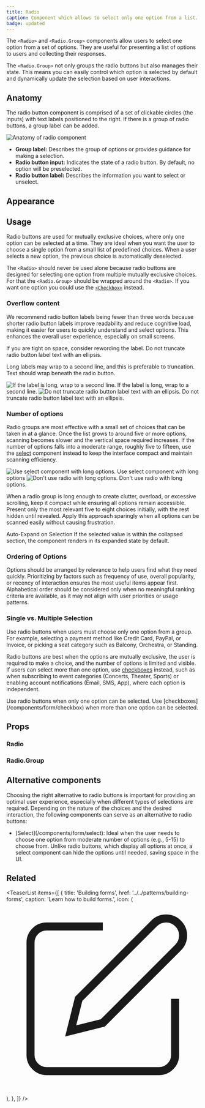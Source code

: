```yaml
---
title: Radio
caption: Component which allows to select only one option from a list.
badge: updated
---
```


The `<Radio>` and `<Radio.Group>` components allow users to select one option from a set of options. They are useful for presenting a list of options to users and collecting their responses.

The `<Radio.Group>` not only groups the radio buttons but also manages their state. This means you can easily control which option is selected by default and dynamically update the selection based on user interactions.

## Anatomy

The radio button component is comprised of a set of clickable circles (the inputs) with text labels positioned to the right. If there is a group of radio buttons, a group label can be added.

<Image
  src="/radio/radio-anatomy.jpg"
  alt="Anatomy of radio component"
  width={550}
  height={400}
  className="mx-auto block"
/>

- **Group label:** Describes the group of options or provides guidance for making a selection.
- **Radio button input:** Indicates the state of a radio button. By default, no option will be preselected.
- **Radio button label:** Describes the information you want to select or unselect.

## Appearance

<AppearanceDemo component={title} />

<AppearanceTable component={title} />

## Usage

Radio buttons are used for mutually exclusive choices, where only one option can be selected at a time. They are ideal when you want the user to choose a single option from a small list of predefined choices. When a user selects a new option, the previous choice is automatically deselected.

The `<Radio>` should never be used alone because radio buttons are designed for selecting one option from multiple mutually exclusive choices. For that the `<Radio.Group>` should be wrapped around the `<Radio>`. If you want one option you could use the [`<Checkbox>`](/components/checkbox/) instead.

### Overflow content

We recommend radio button labels being fewer than three words because shorter radio button labels improve readability and reduce cognitive load, making it easier for users to quickly understand and select options. This enhances the overall user experience, especially on small screens.

If you are tight on space, consider rewording the label. Do not truncate radio button label text with an ellipsis.

Long labels may wrap to a second line, and this is preferable to truncation.
Text should wrap beneath the radio button.

<GuidelineTiles>
  <Do>
    <Do.Figure>
      <Image
        width={400}
        height={400}
        unoptimized
        src="/radio/dosAndDonts_multiple_lines.jpg"
        alt="If the label is long, wrap to a second line."
      />
    </Do.Figure>
    <Do.Description>
      If the label is long, wrap to a second line.
    </Do.Description>
  </Do>
  <Dont>
    <Dont.Figure>
      <Image
        width={400}
        height={400}
        unoptimized
        src="/radio/dosAndDonts_trunc_multiple_lines.jpg"
        alt="Do not truncate radio button label text with an ellipsis."
      />
    </Dont.Figure>
    <Dont.Description>
      Do not truncate radio button label text with an ellipsis.
    </Dont.Description>
  </Dont>
</GuidelineTiles>

### Number of options

Radio groups are most effective with a small set of choices that can be taken in at a glance. Once the list grows to around five or more options, scanning becomes slower and the vertical space required increases. If the number of options falls into a moderate range, roughly five to fifteen, use the [select](/components/form/select) component instead to keep the interface compact and maintain scanning efficiency.

<GuidelineTiles>
  <Do>
    <Do.Figure>
      <Image
        width={400}
        height={400}
        unoptimized
        src="/radio/dosAndDonts_select_long_options.jpg"
        alt="Use select component with long options."
      />
    </Do.Figure>
    <Do.Description>Use select component with long options</Do.Description>
  </Do>
  <Dont>
    <Dont.Figure>
      <Image
        width={400}
        height={400}
        unoptimized
        src="/radio/dosAndDonts_long_options.jpg"
        alt="Don't use radio with long options."
      />
    </Dont.Figure>
    <Dont.Description>Don't use radio with long options.</Dont.Description>
  </Dont>
</GuidelineTiles>

When a radio group is long enough to create clutter, overload, or excessive scrolling, keep it compact while ensuring all options remain accessible. Present only the most relevant five to eight choices initially, with the rest hidden until revealed. Apply this approach sparingly when all options can be scanned easily without causing frustration.

<ComponentDemo file="./radio-more.demo.tsx" />

<SectionMessage>
  <SectionMessage.Title>Auto-Expand on Selection</SectionMessage.Title>
  <SectionMessage.Content>
    If the selected value is within the collapsed section, the component renders
    in its expanded state by default.
  </SectionMessage.Content>
</SectionMessage>

### Ordering of Options

Options should be arranged by relevance to help users find what they need quickly. Prioritizing by factors such as frequency of use, overall popularity, or recency of interaction ensures the most useful items appear first. Alphabetical order should be considered only when no meaningful ranking criteria are available, as it may not align with user priorities or usage patterns.

### Single vs. Multiple Selection

Use radio buttons when users must choose only one option from a group. For example, selecting a payment method like Credit Card, PayPal, or Invoice, or picking a seat category such as Balcony, Orchestra, or Standing.

Radio buttons are best when the options are mutually exclusive, the user is required to make a choice, and the number of options is limited and visible. If users can select more than one option, use [checkboxes](/components/form/checkbox) instead, such as when subscribing to event categories (Concerts, Theater, Sports) or enabling account notifications (Email, SMS, App), where each option is independent.

<GuidelineTiles>
  <Do>
    <Do.Description>
      Use radio buttons when only one option can be selected.
    </Do.Description>
  </Do>
  <Do>
    <Do.Description>
      Use [checkboxes](/components/form/checkbox) when more than one option can
      be selected.
    </Do.Description>
  </Do>
</GuidelineTiles>

## Props

<StorybookHintMessage component={title} />

### Radio

<PropsTable component={title} />

### Radio.Group

<PropsTable component="RadioGroup" />

## Alternative components

Choosing the right alternative to radio buttons is important for providing an optimal user experience, especially when different types of selections are required. Depending on the nature of the choices and the desired interaction, the following components can serve as an alternative to radio buttons:

<ul>
  <li>
    [Select](/components/form/select): Ideal when the user needs to choose one
    option from moderate number of options (e.g., 5-15) to choose from. Unlike
    radio buttons, which display all options at once, a select component can
    hide the options until needed, saving space in the UI.
  </li>
</ul>

## Related

<TeaserList
  items={[
    {
      title: 'Building forms',
      href: '../../patterns/building-forms',
      caption: 'Learn how to build forms.',
      icon: (
        <svg
          xmlns="http://www.w3.org/2000/svg"
          width={24}
          height={24}
          viewBox="0 0 24 24"
          fill="none"
          stroke="currentColor"
          strokeWidth={2}
          strokeLinecap="round"
          strokeLinejoin="round"
        >
          <path d="M12 3H5a2 2 0 00-2 2v14a2 2 0 002 2h14a2 2 0 002-2v-7" />
          <path d="M18.375 2.625a2.121 2.121 0 113 3L12 15l-4 1 1-4z" />
        </svg>
      ),
    },
  ]}
/>
